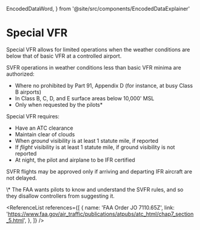   EncodedDataWord,
} from '@site/src/components/EncodedDataExplainer'

# Special VFR

Special VFR allows for limited operations when the weather conditions are below
that of basic VFR at a controlled airport.

SVFR operations in weather conditions less than basic VFR minima are authorized:

- Where no prohibited by Part 91, Appendix D (for instance, at busy Class B
  airports)
- In Class B, C, D, and E surface areas below 10,000' MSL
- Only when requested by the pilots\*

Special VFR requires:

- Have an ATC clearance
- Maintain clear of clouds
- When _ground_ visibility is at least 1 statute mile, if reported
- If _flight_ visibility is at least 1 statute mile, if ground visibility is not
  reported
- At night, the pilot and airplane to be IFR certified

SVFR flights may be approved only if arriving and departing IFR aircraft are not
delayed.

<Reg part="91.157" />

<Footnotes>
  \* The FAA wants pilots to know and understand the SVFR rules, and so they
  disallow controllers from suggesting it.
</Footnotes>

<ReferenceList
  references={[
    {
      name: 'FAA Order JO 7110.65Z',
      link: 'https://www.faa.gov/air_traffic/publications/atpubs/atc_html/chap7_section_5.html',
    },
  ]}
/>
